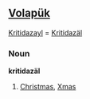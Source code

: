== [[Volapük]] == 
[[Kritidazayl]] = [[Kritidazäl]] 

===Noun===
'''kritidazäl'''
 
# [[Christmas]], [[Xmas]]
